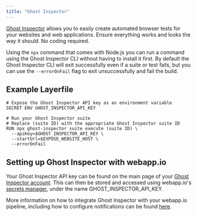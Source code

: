 ```yaml
---
title: "Ghost Inspector"
---
```


[Ghost Inspector](https://ghostinspector.com/) allows you to easily create
automated browser tests for your websites and web applications. Ensure
everything works and looks the way it should. No coding required.

Using the `npx` command that comes with Node.js you can run a command using the
Ghost Inspector CLI without having to install it first. By default the Ghost
Inspector CLI will exit successfully even if a suite or test fails, but you can
use the `--errorOnFail` flag to exit unsuccessfully and fail the build.

## Example Layerfile

```docker Layerfile
# Expose the Ghost Inspector API key as an environment variable
SECRET ENV GHOST_INSPECTOR_API_KEY

# Run your Ghost Inspector suite
# Replace (suite ID) with the appropriate Ghost Inspector suite ID
RUN npx ghost-inspector suite execute (suite ID) \
  --apiKey=$GHOST_INSPECTOR_API_KEY \
  --startUrl=$EXPOSE_WEBSITE_HOST \
  --errorOnFail
```

## Setting up Ghost Inspector with webapp.io

Your Ghost Inspector API key can be found on the main page of your
[Ghost Inspector account](https://app.ghostinspector.com/account). This can then
be stored and accessed using webapp.io's
[secrets manager](/layerfile-reference/secret-env), under
the name GHOST_INSPECTOR_API_KEY.

More information on how to integrate Ghost Inspector with your webapp.io
pipeline, including how to configure notifications can be found
[here](https://ghostinspector.com/docs/integration/layer-ci/).
